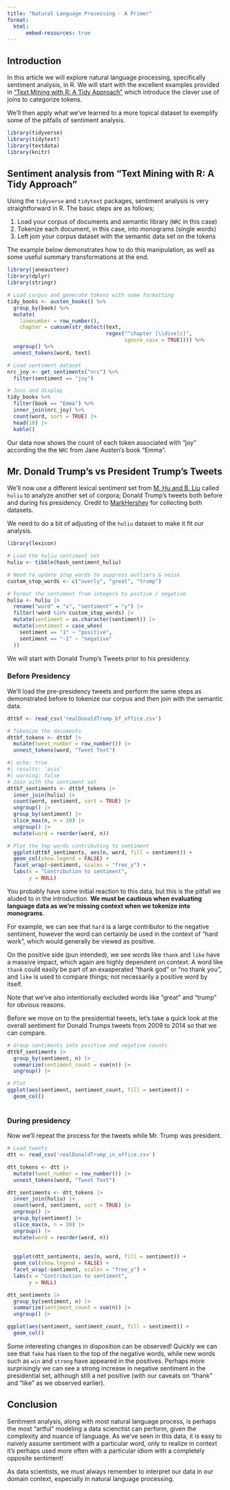 ```yaml
---
title: "Natural Language Processing - A Primer"
format:
  html:
      embed-resources: true
---
```


## Introduction

In this article we will explore natural language processing, specifically sentiment analysis, in R. We will start with the excellent examples provided in ["Text Mining with R: A Tidy Approach"](https://www.tidytextmining.com/) which introduce the clever use of joins to categorize tokens.

We'll then apply what we've learned to a more topical dataset to exemplify some of the pitfalls of sentiment analysis.

```r
library(tidyverse)
library(tidytext)
library(textdata)
library(knitr)
```
## Sentiment analysis from "Text Mining with R: A Tidy Approach"

Using the `tidyverse` and `tidytext` packages, sentiment analysis is very straightforward in R. The basic steps are as follows;

1.  Load your corpus of documents and semantic library (`NRC` in this case)
2.  Tokenize each document, in this case, into monograms (single words)
3.  Left join your corpus dataset with the semantic data set on the tokens

The example below demonstrates how to do this manipulation, as well as some useful summary transformations at the end.

```r
library(janeaustenr)
library(dplyr)
library(stringr)

# Load corpus and generate tokens with some formatting
tidy_books <- austen_books() %>%
  group_by(book) %>%
  mutate(
    linenumber = row_number(),
    chapter = cumsum(str_detect(text, 
                                regex("^chapter [\\divxlc]", 
                                      ignore_case = TRUE)))) %>%
  ungroup() %>%
  unnest_tokens(word, text)
```

```r
# Load sentiment dataset
nrc_joy <- get_sentiments("nrc") %>% 
  filter(sentiment == "joy")

# Join and display
tidy_books %>%
  filter(book == "Emma") %>%
  inner_join(nrc_joy) %>%
  count(word, sort = TRUE) |> 
  head(10) |> 
  kable()
```

Our data now shows the count of each token associated with "joy" according the the `NRC` from Jane Austen's book "Emma".

## Mr. Donald Trump's vs President Trump's Tweets

We'll now use a different lexical sentiment set from [M. Hu and B. Liu](https://www.cs.uic.edu/~liub/publications/kdd04-revSummary.pdf) called `huliu` to analyze another set of corpora; Donald Trump's tweets both before and during his presidency. Credit to [MarkHershey](https://github.com/MarkHershey/CompleteTrumpTweetsArchive) for collecting both datasets.

We need to do a bit of adjusting of the `huliu` dataset to make it fit our analysis.

```r
library(lexicon)

# Load the huliu sentiment set
huliu <- tibble(hash_sentiment_huliu)

# Need to update stop words to suppress outliers & noise
custom_stop_words <- c("overly", "great", "trump")

# Format the sentiment from integers to postive / negative
huliu <- huliu |> 
  rename("word" = "x", "sentiment" = "y") |> 
  filter(!word %in% custom_stop_words) |>
  mutate(sentiment = as.character(sentiment)) |> 
  mutate(sentiment = case_when(
    sentiment == "1" ~ "positive",
    sentiment == "-1" ~ "negative"
  ))

```

We will start with Donald Trump's Tweets prior to his presidency.

### Before Presidency

We'll load the pre-presidency tweets and perform the same steps as demonstrated before to tokenize our corpus and then join with the semantic data.

```r
dttbf <- read_csv('realDonaldTrump_bf_office.csv')
```

```r
# Tokenize the documents
dttbf_tokens <- dttbf |> 
  mutate(tweet_number = row_number()) |> 
  unnest_tokens(word, "Tweet Text")
```

```r
#| echo: true
#| results: 'asis'
#| warning: false
# Join with the sentiment set
dttbf_sentiments <- dttbf_tokens |> 
  inner_join(huliu) |> 
  count(word, sentiment, sort = TRUE) |> 
  ungroup() |> 
  group_by(sentiment) |> 
  slice_max(n, n = 20) |> 
  ungroup() |> 
  mutate(word = reorder(word, n))

# Plot the top words contributing to sentiment
  ggplot(dttbf_sentiments, aes(n, word, fill = sentiment)) +
  geom_col(show.legend = FALSE) +
  facet_wrap(~sentiment, scales = "free_y") +
  labs(x = "Contribution to sentiment",
       y = NULL)
```

You probably have some initial reaction to this data, but this is the pitfall we aluded to in the introduction. **We must be cautious when evaluating language data as we're missing context when we tokenize into monograms**.

For example, we can see that `hard` is a large contributor to the negative sentiment, however the word can certainly be used in the context of "hard work", which would generally be viewed as positive.

On the positive side (pun intended), we see words like `thank` and `like` have a massive impact, which again are highly dependent on context. A word like `thank` could easily be part of an exasperated "thank god" or "no thank you", and `like` is used to compare things; not necessarily a positive word by itself.

Note that we've also intentionally excluded words like "great" and "trump" for obvious reasons.

Before we move on to the presidential tweets, let's take a quick look at the overall sentiment for Donald Trumps tweets from 2009 to 2014 so that we can compare.

```r
# Group sentiments into positive and negative counts
dttbf_sentiments |> 
  group_by(sentiment, n) |> 
  summarize(sentiment_count = sum(n)) |> 
  ungroup() |>

# Plot
ggplot(aes(sentiment, sentiment_count, fill = sentiment)) +
  geom_col()
  
```

### During presidency

Now we'll repeat the process for the tweets while Mr. Trump was president.

```r
# Load tweets
dtt <- read_csv('realDonaldTrump_in_office.csv')
```

```r
dtt_tokens <- dtt |> 
  mutate(tweet_number = row_number()) |> 
  unnest_tokens(word, "Tweet Text")
```

```r
dtt_sentiments <- dtt_tokens |> 
  inner_join(huliu) |> 
  count(word, sentiment, sort = TRUE) |> 
  ungroup() |> 
  group_by(sentiment) |> 
  slice_max(n, n = 20) |> 
  ungroup() |> 
  mutate(word = reorder(word, n))
  
  
  ggplot(dtt_sentiments, aes(n, word, fill = sentiment)) +
  geom_col(show.legend = FALSE) +
  facet_wrap(~sentiment, scales = "free_y") +
  labs(x = "Contribution to sentiment",
       y = NULL)
```

```r
dtt_sentiments |> 
  group_by(sentiment, n) |> 
  summarize(sentiment_count = sum(n)) |> 
  ungroup() |>

ggplot(aes(sentiment, sentiment_count, fill = sentiment)) +
  geom_col()
```

Some interesting changes in disposition can be observed! Quickly we can see that `fake` has risen to the top of the negative words, while new words such as `win` and `strong` have appeared in the positives. Perhaps more surprisingly we can see a strong increase in negative sentiment in the presidential set, although still a net positive (with our caveats on "thank" and "like" as we observed earlier).

## Conclusion

Sentiment analysis, along with most natural language process, is perhaps the most "artful" modeling a data scienctist can perform, given the complexity and nuance of language. As we've seen in this data, it is easy to naively assume sentiment with a particular word, only to realize in context it's perhaps used more often with a particular idiom with a completely opposite sentiment!

As data scientists, we must always remember to interpret our data in our domain context, especially in natural language processing.
